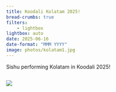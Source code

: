 ```yaml
---
title: Koodali Kolatam 2025!
bread-crumbs: true
filters:
    - lightbox
lightbox: auto
date: 2025-06-16
date-format: "MMM YYYY"
image: photos/kolatam1.jpg
---
```


Sishu performing Kolatam in Koodali 2025!

::: {style="display: grid;grid-template-columns: repeat(auto-fill, minmax(250px, 1fr));grid-gap: 1em;"}


![](photos/kolatam1.jpg){group="my-gallery"}

:::